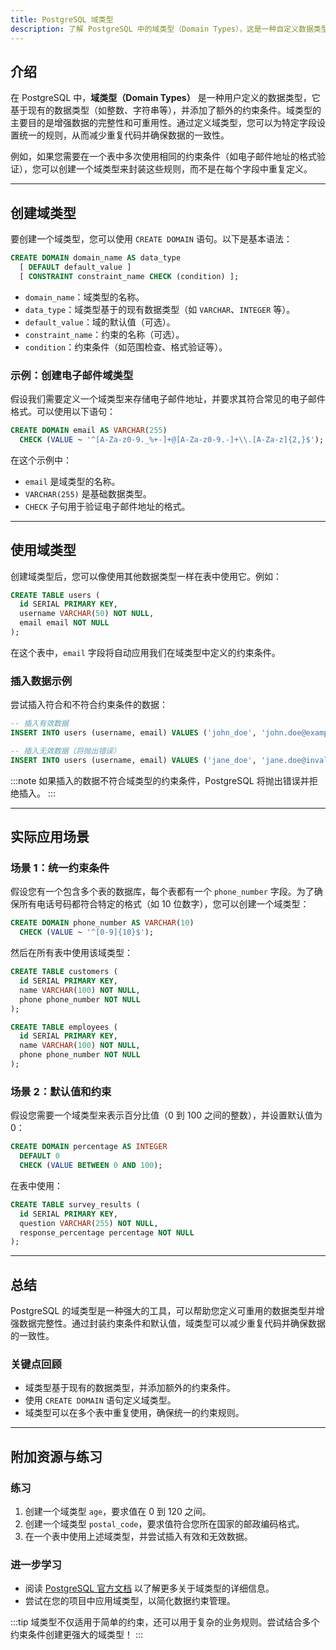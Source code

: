 ```yaml
---
title: PostgreSQL 域类型
description: 了解 PostgreSQL 中的域类型（Domain Types），这是一种自定义数据类型，用于增强数据完整性和可重用性。本文将通过示例和实际应用场景帮助初学者掌握域类型的使用。
---
```


## 介绍

在 PostgreSQL 中，**域类型（Domain Types）** 是一种用户定义的数据类型，它基于现有的数据类型（如整数、字符串等），并添加了额外的约束条件。域类型的主要目的是增强数据的完整性和可重用性。通过定义域类型，您可以为特定字段设置统一的规则，从而减少重复代码并确保数据的一致性。

例如，如果您需要在一个表中多次使用相同的约束条件（如电子邮件地址的格式验证），您可以创建一个域类型来封装这些规则，而不是在每个字段中重复定义。

---

## 创建域类型

要创建一个域类型，您可以使用 `CREATE DOMAIN` 语句。以下是基本语法：

```sql
CREATE DOMAIN domain_name AS data_type
  [ DEFAULT default_value ]
  [ CONSTRAINT constraint_name CHECK (condition) ];
```

- `domain_name`：域类型的名称。
- `data_type`：域类型基于的现有数据类型（如 `VARCHAR`、`INTEGER` 等）。
- `default_value`：域的默认值（可选）。
- `constraint_name`：约束的名称（可选）。
- `condition`：约束条件（如范围检查、格式验证等）。

### 示例：创建电子邮件域类型

假设我们需要定义一个域类型来存储电子邮件地址，并要求其符合常见的电子邮件格式。可以使用以下语句：

```sql
CREATE DOMAIN email AS VARCHAR(255)
  CHECK (VALUE ~ '^[A-Za-z0-9._%+-]+@[A-Za-z0-9.-]+\\.[A-Za-z]{2,}$');
```

在这个示例中：
- `email` 是域类型的名称。
- `VARCHAR(255)` 是基础数据类型。
- `CHECK` 子句用于验证电子邮件地址的格式。

---

## 使用域类型

创建域类型后，您可以像使用其他数据类型一样在表中使用它。例如：

```sql
CREATE TABLE users (
  id SERIAL PRIMARY KEY,
  username VARCHAR(50) NOT NULL,
  email email NOT NULL
);
```

在这个表中，`email` 字段将自动应用我们在域类型中定义的约束条件。

### 插入数据示例

尝试插入符合和不符合约束条件的数据：

```sql
-- 插入有效数据
INSERT INTO users (username, email) VALUES ('john_doe', 'john.doe@example.com');

-- 插入无效数据（将抛出错误）
INSERT INTO users (username, email) VALUES ('jane_doe', 'jane.doe@invalid');
```

:::note
如果插入的数据不符合域类型的约束条件，PostgreSQL 将抛出错误并拒绝插入。
:::

---

## 实际应用场景

### 场景 1：统一约束条件

假设您有一个包含多个表的数据库，每个表都有一个 `phone_number` 字段。为了确保所有电话号码都符合特定的格式（如 10 位数字），您可以创建一个域类型：

```sql
CREATE DOMAIN phone_number AS VARCHAR(10)
  CHECK (VALUE ~ '^[0-9]{10}$');
```

然后在所有表中使用该域类型：

```sql
CREATE TABLE customers (
  id SERIAL PRIMARY KEY,
  name VARCHAR(100) NOT NULL,
  phone phone_number NOT NULL
);

CREATE TABLE employees (
  id SERIAL PRIMARY KEY,
  name VARCHAR(100) NOT NULL,
  phone phone_number NOT NULL
);
```

### 场景 2：默认值和约束

假设您需要一个域类型来表示百分比值（0 到 100 之间的整数），并设置默认值为 0：

```sql
CREATE DOMAIN percentage AS INTEGER
  DEFAULT 0
  CHECK (VALUE BETWEEN 0 AND 100);
```

在表中使用：

```sql
CREATE TABLE survey_results (
  id SERIAL PRIMARY KEY,
  question VARCHAR(255) NOT NULL,
  response_percentage percentage NOT NULL
);
```

---

## 总结

PostgreSQL 的域类型是一种强大的工具，可以帮助您定义可重用的数据类型并增强数据完整性。通过封装约束条件和默认值，域类型可以减少重复代码并确保数据的一致性。

### 关键点回顾
- 域类型基于现有的数据类型，并添加额外的约束条件。
- 使用 `CREATE DOMAIN` 语句定义域类型。
- 域类型可以在多个表中重复使用，确保统一的约束规则。

---

## 附加资源与练习

### 练习
1. 创建一个域类型 `age`，要求值在 0 到 120 之间。
2. 创建一个域类型 `postal_code`，要求值符合您所在国家的邮政编码格式。
3. 在一个表中使用上述域类型，并尝试插入有效和无效数据。

### 进一步学习
- 阅读 [PostgreSQL 官方文档](https://www.postgresql.org/docs/current/sql-createdomain.html) 以了解更多关于域类型的详细信息。
- 尝试在您的项目中应用域类型，以简化数据约束管理。

:::tip
域类型不仅适用于简单的约束，还可以用于复杂的业务规则。尝试结合多个约束条件创建更强大的域类型！
:::